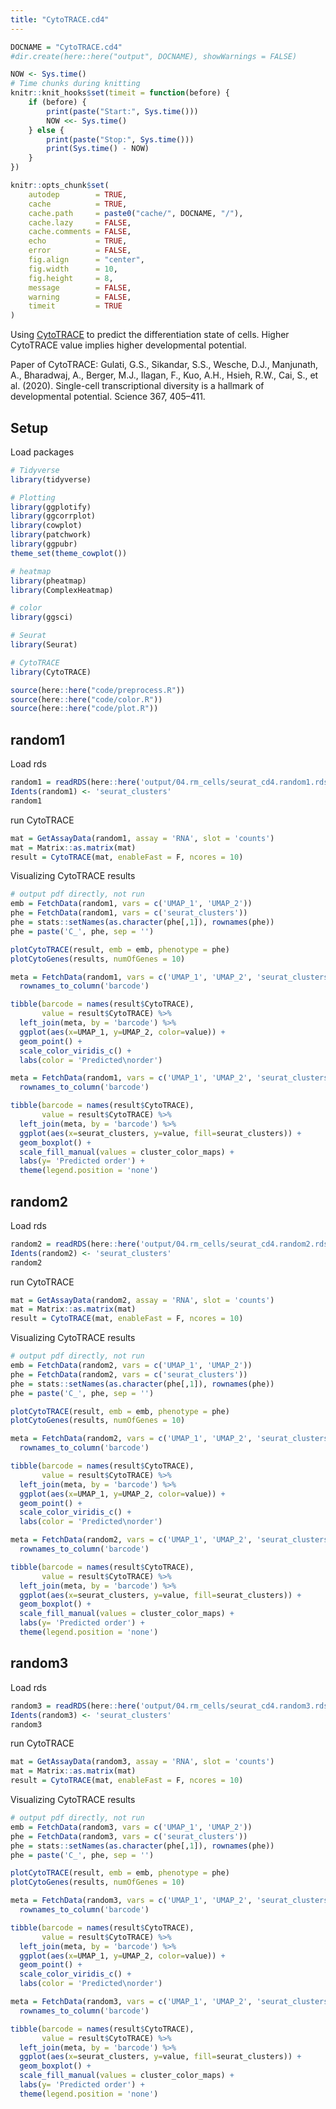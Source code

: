 ```yaml
---
title: "CytoTRACE.cd4"
---
```


```r
DOCNAME = "CytoTRACE.cd4"
#dir.create(here::here("output", DOCNAME), showWarnings = FALSE)

NOW <- Sys.time()
# Time chunks during knitting
knitr::knit_hooks$set(timeit = function(before) {
    if (before) {
        print(paste("Start:", Sys.time()))
        NOW <<- Sys.time()
    } else {
        print(paste("Stop:", Sys.time()))
        print(Sys.time() - NOW)
    }
})

knitr::opts_chunk$set(
    autodep        = TRUE,
    cache          = TRUE,
    cache.path     = paste0("cache/", DOCNAME, "/"),
    cache.lazy     = FALSE, 
    cache.comments = FALSE,
    echo           = TRUE,
    error          = FALSE,
    fig.align      = "center",
    fig.width      = 10,
    fig.height     = 8,
    message        = FALSE,
    warning        = FALSE,
    timeit         = TRUE
)
```

Using [CytoTRACE](https://cytotrace.stanford.edu) to predict the differentiation state of cells. Higher CytoTRACE value implies higher developmental potential.

Paper of CytoTRACE: Gulati, G.S., Sikandar, S.S., Wesche, D.J., Manjunath, A., Bharadwaj, A., Berger, M.J., Ilagan, F., Kuo, A.H., Hsieh, R.W., Cai, S., et al. (2020). Single-cell transcriptional diversity is a hallmark of developmental potential. Science 367, 405–411.

## Setup

Load packages

```r
# Tidyverse
library(tidyverse)

# Plotting
library(ggplotify)
library(ggcorrplot)
library(cowplot)
library(patchwork)
library(ggpubr)
theme_set(theme_cowplot())

# heatmap
library(pheatmap)
library(ComplexHeatmap)

# color
library(ggsci)

# Seurat
library(Seurat)

# CytoTRACE
library(CytoTRACE)
```

```r
source(here::here("code/preprocess.R"))
source(here::here("code/color.R"))
source(here::here("code/plot.R"))
```

## random1

Load rds

```r
random1 = readRDS(here::here('output/04.rm_cells/seurat_cd4.random1.rds'))
Idents(random1) <- 'seurat_clusters'
random1
```

run CytoTRACE

```r
mat = GetAssayData(random1, assay = 'RNA', slot = 'counts')
mat = Matrix::as.matrix(mat)
result = CytoTRACE(mat, enableFast = F, ncores = 10)
```

Visualizing CytoTRACE results

```r
# output pdf directly, not run
emb = FetchData(random1, vars = c('UMAP_1', 'UMAP_2'))
phe = FetchData(random1, vars = c('seurat_clusters'))
phe = stats::setNames(as.character(phe[,1]), rownames(phe))
phe = paste('C_', phe, sep = '')

plotCytoTRACE(result, emb = emb, phenotype = phe)
plotCytoGenes(results, numOfGenes = 10)
```

```r
meta = FetchData(random1, vars = c('UMAP_1', 'UMAP_2', 'seurat_clusters')) %>%
  rownames_to_column('barcode')

tibble(barcode = names(result$CytoTRACE),
       value = result$CytoTRACE) %>%
  left_join(meta, by = 'barcode') %>%
  ggplot(aes(x=UMAP_1, y=UMAP_2, color=value)) +
  geom_point() +
  scale_color_viridis_c() +
  labs(color = 'Predicted\norder')
```

```r
meta = FetchData(random1, vars = c('UMAP_1', 'UMAP_2', 'seurat_clusters')) %>%
  rownames_to_column('barcode')

tibble(barcode = names(result$CytoTRACE),
       value = result$CytoTRACE) %>%
  left_join(meta, by = 'barcode') %>%
  ggplot(aes(x=seurat_clusters, y=value, fill=seurat_clusters)) +
  geom_boxplot() +
  scale_fill_manual(values = cluster_color_maps) +
  labs(y= 'Predicted order') +
  theme(legend.position = 'none')
```

## random2

Load rds

```r
random2 = readRDS(here::here('output/04.rm_cells/seurat_cd4.random2.rds'))
Idents(random2) <- 'seurat_clusters'
random2
```

run CytoTRACE

```r
mat = GetAssayData(random2, assay = 'RNA', slot = 'counts')
mat = Matrix::as.matrix(mat)
result = CytoTRACE(mat, enableFast = F, ncores = 10)
```

Visualizing CytoTRACE results

```r
# output pdf directly, not run
emb = FetchData(random2, vars = c('UMAP_1', 'UMAP_2'))
phe = FetchData(random2, vars = c('seurat_clusters'))
phe = stats::setNames(as.character(phe[,1]), rownames(phe))
phe = paste('C_', phe, sep = '')

plotCytoTRACE(result, emb = emb, phenotype = phe)
plotCytoGenes(results, numOfGenes = 10)
```

```r
meta = FetchData(random2, vars = c('UMAP_1', 'UMAP_2', 'seurat_clusters')) %>%
  rownames_to_column('barcode')

tibble(barcode = names(result$CytoTRACE),
       value = result$CytoTRACE) %>%
  left_join(meta, by = 'barcode') %>%
  ggplot(aes(x=UMAP_1, y=UMAP_2, color=value)) +
  geom_point() +
  scale_color_viridis_c() +
  labs(color = 'Predicted\norder')
```

```r
meta = FetchData(random2, vars = c('UMAP_1', 'UMAP_2', 'seurat_clusters')) %>%
  rownames_to_column('barcode')

tibble(barcode = names(result$CytoTRACE),
       value = result$CytoTRACE) %>%
  left_join(meta, by = 'barcode') %>%
  ggplot(aes(x=seurat_clusters, y=value, fill=seurat_clusters)) +
  geom_boxplot() +
  scale_fill_manual(values = cluster_color_maps) +
  labs(y= 'Predicted order') +
  theme(legend.position = 'none')
```

## random3

Load rds

```r
random3 = readRDS(here::here('output/04.rm_cells/seurat_cd4.random3.rds'))
Idents(random3) <- 'seurat_clusters'
random3
```

run CytoTRACE

```r
mat = GetAssayData(random3, assay = 'RNA', slot = 'counts')
mat = Matrix::as.matrix(mat)
result = CytoTRACE(mat, enableFast = F, ncores = 10)
```

Visualizing CytoTRACE results

```r
# output pdf directly, not run
emb = FetchData(random3, vars = c('UMAP_1', 'UMAP_2'))
phe = FetchData(random3, vars = c('seurat_clusters'))
phe = stats::setNames(as.character(phe[,1]), rownames(phe))
phe = paste('C_', phe, sep = '')

plotCytoTRACE(result, emb = emb, phenotype = phe)
plotCytoGenes(results, numOfGenes = 10)
```

```r
meta = FetchData(random3, vars = c('UMAP_1', 'UMAP_2', 'seurat_clusters')) %>%
  rownames_to_column('barcode')

tibble(barcode = names(result$CytoTRACE),
       value = result$CytoTRACE) %>%
  left_join(meta, by = 'barcode') %>%
  ggplot(aes(x=UMAP_1, y=UMAP_2, color=value)) +
  geom_point() +
  scale_color_viridis_c() +
  labs(color = 'Predicted\norder')
```

```r
meta = FetchData(random3, vars = c('UMAP_1', 'UMAP_2', 'seurat_clusters')) %>%
  rownames_to_column('barcode')

tibble(barcode = names(result$CytoTRACE),
       value = result$CytoTRACE) %>%
  left_join(meta, by = 'barcode') %>%
  ggplot(aes(x=seurat_clusters, y=value, fill=seurat_clusters)) +
  geom_boxplot() +
  scale_fill_manual(values = cluster_color_maps) +
  labs(y= 'Predicted order') +
  theme(legend.position = 'none')
```



